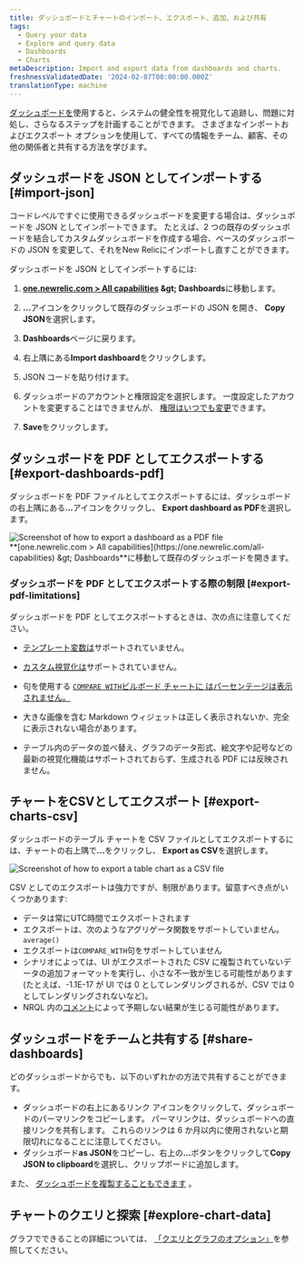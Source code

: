 ```yaml
---
title: ダッシュボードとチャートのインポート、エクスポート、追加、および共有
tags:
  - Query your data
  - Explore and query data
  - Dashboards
  - Charts
metaDescription: Import and export data from dashboards and charts.
freshnessValidatedDate: '2024-02-07T00:00:00.000Z'
translationType: machine
---
```


[ダッシュボードを](/docs/query-your-data/explore-query-data/dashboards/introduction-dashboards/)使用すると、システムの健全性を視覚化して追跡し、問題に対処し、さらなるステップを計画することができます。 さまざまなインポートおよびエクスポート オプションを使用して、すべての情報をチーム、顧客、その他の関係者と共有する方法を学びます。

## ダッシュボードを JSON としてインポートする [#import-json]

コードレベルですぐに使用できるダッシュボードを変更する場合は、ダッシュボードを JSON としてインポートできます。 たとえば、2 つの既存のダッシュボードを結合してカスタムダッシュボードを作成する場合、ベースのダッシュボードの JSON を変更して、それをNew Relicにインポートし直すことができます。

ダッシュボードを JSON としてインポートするには:

1. <DNT>**[one.newrelic.com &gt; All capabilities](https://one.newrelic.com/all-capabilities) &amp;gt; Dashboards**</DNT>に移動します。

2. <DNT>**...**</DNT>アイコンをクリックして既存のダッシュボードの JSON を開き、 <DNT>**Copy JSON**</DNT>を選択します。

3. <DNT>**Dashboards**</DNT>ページに戻ります。

4. 右上隅にある<DNT>**Import dashboard**</DNT>をクリックします。

5. JSON コードを貼り付けます。

6. ダッシュボードのアカウントと権限設定を選択します。 一度設定したアカウントを変更することはできませんが、 [権限はいつでも変更](/docs/query-your-data/explore-query-data/dashboards/manage-your-dashboard/#dash-settings)できます。

7. <DNT>**Save**</DNT>をクリックします。

## ダッシュボードを PDF としてエクスポートする [#export-dashboards-pdf]

ダッシュボードを PDF ファイルとしてエクスポートするには、ダッシュボードの右上隅にある<DNT>**...**</DNT>アイコンをクリックし、 <DNT>**Export dashboard as PDF**</DNT>を選択します。

<img title="Export dashboard as PDF" alt="Screenshot of how to export a dashboard as a PDF file" src="/images/dashboards_screenshot-full_export-pdf.webp" />

<figcaption>
  <DNT>**[one.newrelic.com &gt; All capabilities](https://one.newrelic.com/all-capabilities) &amp;gt; Dashboards**</DNT>に移動して既存のダッシュボードを開きます。
</figcaption>

### ダッシュボードを PDF としてエクスポートする際の制限 [#export-pdf-limitations]

ダッシュボードを PDF としてエクスポートするときは、次の点に注意してください。

* [テンプレート変数は](/docs/query-your-data/explore-query-data/dashboards/dashboard-template-variables/#requirements)サポートされていません。

* [カスタム視覚化は](/docs/query-your-data/explore-query-data/dashboards/add-custom-visualizations-your-dashboards/)サポートされていません。

* 句を使用する [`COMPARE WITH`](/docs/nrql/nrql-syntax-clauses-functions/#sel-compare)[ビルボード チャートに はパーセンテージは表示されません。](/docs/query-your-data/explore-query-data/use-charts/chart-types/#widget-billboard)

* 大きな画像を含む Markdown ウィジェットは正しく表示されないか、完全に表示されない場合があります。

* テーブル内のデータの並べ替え、グラフのデータ形式、絵文字や記号などの最新の視覚化機能はサポートされておらず、生成される PDF には反映されません。

## チャートをCSVとしてエクスポート [#export-charts-csv]

ダッシュボードのテーブル チャートを CSV ファイルとしてエクスポートするには、チャートの右上隅で<DNT>**...**</DNT>をクリックし、 <DNT>**Export as CSV**</DNT>を選択します。

<img title="Export chart as CSV" alt="Screenshot of how to export a table chart as a CSV file" src="/images/dashboards_screenshot-crop_export-csv.webp" />

CSV としてのエクスポートは強力ですが、制限があります。留意すべき点がいくつかあります:

* データは常にUTC時間でエクスポートされます
* エクスポートは、次のようなアグリゲータ関数をサポートしていません。 `average()`
* エクスポートは`COMPARE_WITH`句をサポートしていません
* シナリオによっては、UI がエクスポートされた CSV に複製されていないデータの追加フォーマットを実行し、小さな不一致が生じる可能性があります (たとえば、-1.1E-17 が UI では 0 としてレンダリングされるが、CSV では 0 としてレンダリングされないなど)。
* NRQL 内の[コメント](https://docs.newrelic.com/docs/nrql/nrql-syntax-clauses-functions/#comments)によって予期しない結果が生じる可能性があります。

## ダッシュボードをチームと共有する [#share-dashboards]

どのダッシュボードからでも、以下のいずれかの方法で共有することができます。

* ダッシュボードの右上にあるリンク アイコンをクリックして、ダッシュボードのパーマリンクをコピーします。 パーマリンクは、ダッシュボードへの直接リンクを共有します。 これらのリンクは 6 か月以内に使用されないと期限切れになることに注意してください。
* ダッシュボード<DNT>**as JSON**</DNT>をコピーし、右上の<DNT>**...**</DNT>ボタンをクリックして<DNT>**Copy JSON to clipboard**</DNT>を選択し、クリップボードに追加します。

また、 [ダッシュボードを複製することもできます](/docs/query-your-data/explore-query-data/dashboards/introduction-dashboards/#dashboards-clone) 。

## チャートのクエリと探索 [#explore-chart-data]

グラフでできることの詳細については、 [「クエリとグラフのオプション」](/docs/new-relic-solutions/new-relic-one/ui-data/basic-ui-features/#data-analysis)を参照してください。